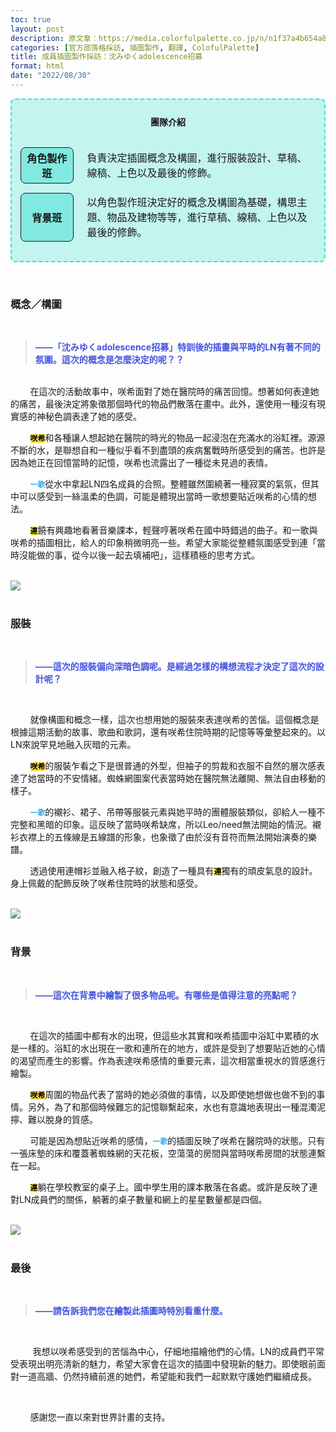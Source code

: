 ```yaml
---
toc: true
layout: post
description: 原文章：https://media.colorfulpalette.co.jp/n/n1f37a4b654a8 | 此篇訪談翻譯僅作為個人練習。
categories: [官方部落格採訪, 插圖製作, 翻譯, ColofulPalette] 
title: 成員插圖製作採訪：沈みゆくadolescence招募
format: html
date: "2022/08/30"
---
```


<div style="border:2px turquoise dashed;padding:0px 12px 0px 12px;border-radius:8px;background-color:rgba(64,224,208, 0.3) !important;">
<p style="text-align:center;font-weight:bold;margin-top:25px">團隊介紹</p>
<table style="border:none;border-collapse: separate;border-spacing: 2px 15px;">
<tr style="border:none;background-color:transparent;">
<th style="text-align:center;width:18%; border:1px solid;border-radius:8px;background-color:rgba(64,224,208, 0.5)">角色製作班</th>
<td style="border:none;padding-left:20px">負責決定插圖概念及構圖，進行服裝設計、草稿、線稿、上色以及最後的修飾。</td>
</tr>
<tr style="border:none;background-color:transparent;background-color:transparent;">
<th style="text-align:center;border:1px solid;border-radius:8px;background-color:rgba(64,224,208, 0.5)">背景班</th>
<td style="border:none;padding-left:20px">以角色製作班決定好的概念及構圖為基礎，構思主題、物品及建物等等，進行草稿、線稿、上色以及最後的修飾。</td>
</tr>
</table>
</div>

<br>

### 概念／構圖
<br>
<blockquote style="color:#4455dd;font-weight:bold;"> ——「沈みゆくadolescence招募」特訓後的插畫與平時的LN有著不同的氛圍。這次的概念是怎麼決定的呢？？ </blockquote>
<br>
&nbsp;&nbsp;&nbsp;&nbsp;&nbsp;&nbsp;&nbsp;&nbsp;在這次的活動故事中，咲希面對了她在醫院時的痛苦回憶。想著如何表達她的痛苦，最後決定將象徵那個時代的物品們散落在畫中。此外，還使用一種沒有現實感的神秘色調表達了她的感受。

&nbsp;&nbsp;&nbsp;&nbsp;&nbsp;&nbsp;&nbsp;&nbsp;<code style="background-color:#FFDD44"><span style="color:black;font-weight:bold;">咲希</span></code>和各種讓人想起她在醫院的時光的物品一起浸泡在充滿水的浴缸裡。源源不斷的水，是聯想自和一種似乎看不到盡頭的疾病奮戰時所感受到的痛苦。也許是因為她正在回憶當時的記憶，咲希也流露出了一種從未見過的表情。 

&nbsp;&nbsp;&nbsp;&nbsp;&nbsp;&nbsp;&nbsp;&nbsp;<code><span style="color:#33AAEE;font-weight:bold;">一歌</span></code>從水中拿起LN四名成員的合照。整體雖然圍繞著一種寂寞的氣氛，但其中可以感受到一絲溫柔的色調，可能是體現出當時一歌想要貼近咲希的心情的想法。

&nbsp;&nbsp;&nbsp;&nbsp;&nbsp;&nbsp;&nbsp;&nbsp;<code style="background-color:#FFEE11;"><span style="color:black;font-weight:bold;">連</span></code>饒有興趣地看著音樂課本，輕聲哼著咲希在國中時錯過的曲子。和一歌與咲希的插圖相比，給人的印象稍微明亮一些。希望大家能從整體氛圍感受到連「當時沒能做的事，從今以後一起去填補吧」，這樣積極的思考方式。 

<br>
<img src="https://assets.st-note.com/img/1661841523050-N4HKUjVmkM.png">
<br><br>

### 服裝
<br>
<blockquote style="color:#4455dd;font-weight:bold;"> ——這次的服裝偏向深暗色調呢。是經過怎樣的構想流程才決定了這次的設計呢？ </blockquote>
<br>

&nbsp;&nbsp;&nbsp;&nbsp;&nbsp;&nbsp;&nbsp;&nbsp;就像構圖和概念一樣，這次也想用她的服裝來表達咲希的苦惱。這個概念是根據這期活動的故事、歌曲和歌詞，還有咲希住院時期的記憶等等彙整起來的。以LN來說罕見地融入灰暗的元素。 

&nbsp;&nbsp;&nbsp;&nbsp;&nbsp;&nbsp;&nbsp;&nbsp;<code style="background-color:#FFDD44"><span style="color:black;font-weight:bold;">咲希</span></code>的服裝乍看之下是很普通的外型，但袖子的剪裁和衣服不自然的層次感表達了她當時的不安情緒。蜘蛛網圖案代表當時她在醫院無法離開、無法自由移動的樣子。 

&nbsp;&nbsp;&nbsp;&nbsp;&nbsp;&nbsp;&nbsp;&nbsp;<code><span style="color:#33AAEE;font-weight:bold;">一歌</span></code>的襯衫、裙子、吊帶等服裝元素與她平時的團體服裝類似，卻給人一種不完整和黑暗的印象。這反映了當時咲希缺席，所以Leo/need無法開始的情況。襯衫衣襟上的五條線是五線譜的形象，也象徵了由於沒有音符而無法開始演奏的樂譜。 

&nbsp;&nbsp;&nbsp;&nbsp;&nbsp;&nbsp;&nbsp;&nbsp;透過使用連帽衫並融入格子紋，創造了一種具有<code style="background-color:#FFEE11;"><span style="color:black;font-weight:bold;">連</span></code>獨有的頑皮氣息的設計。身上佩戴的配飾反映了咲希住院時的狀態和感受。 

<br>
<img src="https://assets.st-note.com/img/1661841600079-kH5JO6GegB.png">
<br><br>

### 背景 
<br>
<blockquote style="color:#4455dd;font-weight:bold;"> ——這次在背景中繪製了很多物品呢。有哪些是值得注意的亮點呢？ </blockquote>
<br>

&nbsp;&nbsp;&nbsp;&nbsp;&nbsp;&nbsp;&nbsp;&nbsp;在這次的插圖中都有水的出現，但這些水其實和咲希插圖中浴缸中累積的水是一樣的。浴缸的水出現在一歌和連所在的地方，或許是受到了想要貼近她的心情的渴望而產生的影響。作為表達咲希感情的重要元素，這次相當重視水的質感進行繪製。 

&nbsp;&nbsp;&nbsp;&nbsp;&nbsp;&nbsp;&nbsp;&nbsp;<code style="background-color:#FFDD44"><span style="color:black;font-weight:bold;">咲希</span></code>周圍的物品代表了當時的她必須做的事情，以及即使她想做也做不到的事情。另外，為了和那個時候難忘的記憶聯繫起來，水也有意識地表現出一種混濁泥擰、難以脫身的質感。 

&nbsp;&nbsp;&nbsp;&nbsp;&nbsp;&nbsp;&nbsp;&nbsp;可能是因為想貼近咲希的感情，<code><span style="color:#33AAEE;font-weight:bold;">一歌</span></code>的插圖反映了咲希在醫院時的狀態。只有一張床墊的床和覆蓋著蜘蛛網的天花板，空蕩蕩的房間與當時咲希房間的狀態連繫在一起。

&nbsp;&nbsp;&nbsp;&nbsp;&nbsp;&nbsp;&nbsp;&nbsp;<code style="background-color:#FFEE11;"><span style="color:black;font-weight:bold;">連</span></code>躺在學校教室的桌子上。國中學生用的課本散落在各處。或許是反映了連對LN成員們的關係，躺著的桌子數量和網上的星星數量都是四個。 

<br>
<img src="https://assets.st-note.com/img/1661841669613-z34P7zDcfo.png">
<br><br>

### 最後
<br>
<blockquote style="color:#4455dd;font-weight:bold;"> ——請告訴我們您在繪製此插圖時特別看重什麼。 </blockquote>
<br>

&nbsp;&nbsp;&nbsp;&nbsp;&nbsp;&nbsp;&nbsp;&nbsp; 我想以咲希感受到的苦惱為中心，仔細地描繪他們的心情。LN的成員們平常受表現出明亮清新的魅力，希望大家會在這次的插圖中發現新的魅力。即使眼前面對一道高牆、仍然持續前進的她們，希望能和我們一起默默守護她們繼續成長。

<br>

&nbsp;&nbsp;&nbsp;&nbsp;&nbsp;&nbsp;&nbsp;&nbsp;感謝您一直以來對世界計畫的支持。
